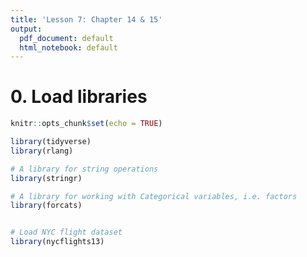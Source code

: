 ```yaml
---
title: 'Lesson 7: Chapter 14 & 15'
output:
  pdf_document: default
  html_notebook: default
---
```


# 0. Load libraries

```r
knitr::opts_chunk$set(echo = TRUE)

library(tidyverse)
library(rlang)

# A library for string operations
library(stringr)

# A library for working with Categorical variables, i.e. factors
library(forcats)


# Load NYC flight dataset 
library(nycflights13)
```


